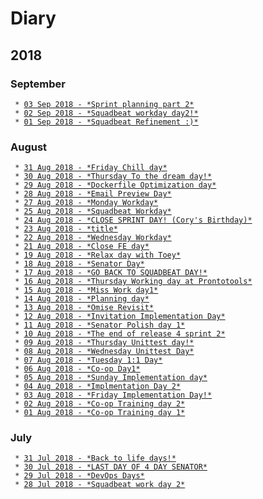 = Diary =

== 2018 ==

=== September ===
  * [[2018-09-03|03 Sep 2018 - *Sprint planning part 2*]]
  * [[2018-09-02|02 Sep 2018 - *Squadbeat workday day2!*]]
  * [[2018-09-01|01 Sep 2018 - *Squadbeat Refinement :)*]]

=== August ===
  * [[2018-08-31|31 Aug 2018 - *Friday Chill day*]]
  * [[2018-08-30|30 Aug 2018 - *Thursday To the dream day!*]]
  * [[2018-08-29|29 Aug 2018 - *Dockerfile Optimization day*]]
  * [[2018-08-28|28 Aug 2018 - *Email Preview Day*]]
  * [[2018-08-27|27 Aug 2018 - *Monday Workday*]]
  * [[2018-08-25|25 Aug 2018 - *Squadbeat Workday*]]
  * [[2018-08-24|24 Aug 2018 - *CLOSE SPRINT DAY! (Cory's Birthday)*]]
  * [[2018-08-23|23 Aug 2018 - *title*]]
  * [[2018-08-22|22 Aug 2018 - *Wednesday Workday*]]
  * [[2018-08-21|21 Aug 2018 - *Close FE day*]]
  * [[2018-08-19|19 Aug 2018 - *Relax day with Toey*]]
  * [[2018-08-18|18 Aug 2018 - *Senator Day*]]
  * [[2018-08-17|17 Aug 2018 - *GO BACK TO SQUADBEAT DAY!*]]
  * [[2018-08-16|16 Aug 2018 - *Thursday Working day at Prontotools*]]
  * [[2018-08-15|15 Aug 2018 - *Miss Work day1*]]
  * [[2018-08-14|14 Aug 2018 - *Planning day*]]
  * [[2018-08-13|13 Aug 2018 - *Omise Revisit*]]
  * [[2018-08-12|12 Aug 2018 - *Invitation Implementation Day*]]
  * [[2018-08-11|11 Aug 2018 - *Senator Polish day 1*]]
  * [[2018-08-10|10 Aug 2018 - *The end of release 4 sprint 2*]]
  * [[2018-08-09|09 Aug 2018 - *Thursday Unittest day!*]]
  * [[2018-08-08|08 Aug 2018 - *Wednesday Unittest Day*]]
  * [[2018-08-07|07 Aug 2018 - *Tuesday 1:1 Day*]]
  * [[2018-08-06|06 Aug 2018 - *Co-op Day1*]]
  * [[2018-08-05|05 Aug 2018 - *Sunday Implementation day*]]
  * [[2018-08-04|04 Aug 2018 - *Implmentation Day 2*]]
  * [[2018-08-03|03 Aug 2018 - *Friday Implementation Day!*]]
  * [[2018-08-02|02 Aug 2018 - *Co-op Training day 2*]]
  * [[2018-08-01|01 Aug 2018 - *Co-op Training day 1*]]

=== July ===
  * [[2018-07-31|31 Jul 2018 - *Back to life days!*]]
  * [[2018-07-30|30 Jul 2018 - *LAST DAY OF 4 DAY SENATOR*]]
  * [[2018-07-29|29 Jul 2018 - *DevOps Days*]]
  * [[2018-07-28|28 Jul 2018 - *Squadbeat work day 2*]]

